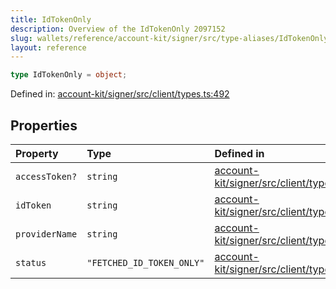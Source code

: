 ```yaml
---
title: IdTokenOnly
description: Overview of the IdTokenOnly 2097152
slug: wallets/reference/account-kit/signer/src/type-aliases/IdTokenOnly
layout: reference
---
```


```ts
type IdTokenOnly = object;
```

Defined in: [account-kit/signer/src/client/types.ts:492](https://github.com/alchemyplatform/aa-sdk/blob/923a52171f7246172caf350853843e6680197da9/account-kit/signer/src/client/types.ts#L492)

## Properties

| Property                               | Type                      | Defined in                                                                                                                                                                        |
| :------------------------------------- | :------------------------ | :-------------------------------------------------------------------------------------------------------------------------------------------------------------------------------- |
| <a id="accesstoken" /> `accessToken?`  | `string`                  | [account-kit/signer/src/client/types.ts:495](https://github.com/alchemyplatform/aa-sdk/blob/923a52171f7246172caf350853843e6680197da9/account-kit/signer/src/client/types.ts#L495) |
| <a id="idtoken" /> `idToken`           | `string`                  | [account-kit/signer/src/client/types.ts:494](https://github.com/alchemyplatform/aa-sdk/blob/923a52171f7246172caf350853843e6680197da9/account-kit/signer/src/client/types.ts#L494) |
| <a id="providername" /> `providerName` | `string`                  | [account-kit/signer/src/client/types.ts:496](https://github.com/alchemyplatform/aa-sdk/blob/923a52171f7246172caf350853843e6680197da9/account-kit/signer/src/client/types.ts#L496) |
| <a id="status" /> `status`             | `"FETCHED_ID_TOKEN_ONLY"` | [account-kit/signer/src/client/types.ts:493](https://github.com/alchemyplatform/aa-sdk/blob/923a52171f7246172caf350853843e6680197da9/account-kit/signer/src/client/types.ts#L493) |
